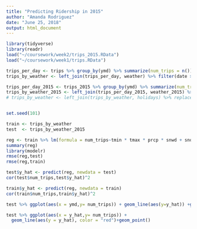 ```yaml
---
title: "Predicting Ridership in 2015"
author: "Amanda Rodriguez"
date: "June 25, 2018"
output: html_document
---
```


```r
library(tidyverse)
library(readr)
load("~/coursework/week2/trips_2015.RData")
load("~/coursework/week1/trips.RData")

trips_per_day <- trips %>% group_by(ymd) %>% summarize(num_trips = n()) 
trips_by_weather <- left_join(trips_per_day, weather) %>% filter(date > 0) %>% mutate(avg_temp = ((tmin+tmax)/2))

trips_per_day_2015 <- trips_2015 %>% group_by(ymd) %>% summarize(num_trips = n()) 
trips_by_weather_2015 <- left_join(trips_per_day_2015, weather_2015) %>% subset(ymd < "2016-01-01") %>% mutate(avg_temp = ((tmin+tmax)/2))
# trips_by_weather <- left_join(trips_by_weather, holidays) %>% replace_na(list('Bank Holiday' = "FALSE"))


set.seed(101) 

train <- trips_by_weather
test  <- trips_by_weather_2015

```

```r
reg <- train %>% lm(formula = num_trips~tmin * tmax * prcp * snwd + snow)
summary(reg)
library(modelr)
rmse(reg,test)
rmse(reg,train)

test$y_hat <- predict(reg, newdata = test)
cor(test$num_trips,test$y_hat)^2

train$y_hat <- predict(reg, newdata = train)
cor(train$num_trips,train$y_hat)^2
```

```r
test %>% ggplot(aes(x = ymd,y= num_trips)) + geom_line(aes(y=y_hat)) +geom_point()
```

```r

test %>% ggplot(aes(x = y_hat,y= num_trips)) +
  geom_line(aes(y = y_hat), color = "red")+geom_point()
```